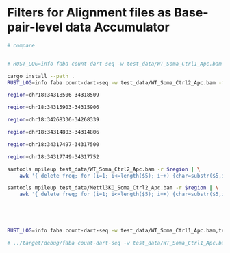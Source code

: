 # Filters for Alignment files as Base-pair-level data Accumulator



```sh
# compare 



```



```sh
# RUST_LOG=info faba count-dart-seq -w test_data/WT_Soma_Ctrl1_Apc.bam -m test_data/Mettl3KO_Soma_Ctrl1_Apc.bam --min-coverage 1 --min-conversion 1 --pvalue-cutoff 1

cargo install --path .
RUST_LOG=info faba count-dart-seq -w test_data/WT_Soma_Ctrl2_Apc.bam -m test_data/Mettl3KO_Soma_Ctrl2_Apc.bam --min-coverage 10 --min-conversion 10 --pvalue-cutoff .05

region=chr18:34318506-34318509

region=chr18:34315903-34315906

region=chr18:34268336-34268339

region=chr18:34314803-34314806

region=chr18:34317497-34317500

region=chr18:34317749-34317752

samtools mpileup test_data/WT_Soma_Ctrl2_Apc.bam -r $region | \
	awk '{ delete freq; for (i=1; i<=length($5); i++) {char=substr($5,i,1); if (char ~ /[ATGCatgc]/) freq[char]++}; printf $1 FS $2 FS $3 FS $4; for(j in freq) { printf FS j ":" freq[j] } printf "\n"}'

samtools mpileup test_data/Mettl3KO_Soma_Ctrl2_Apc.bam -r $region | \
	awk '{ delete freq; for (i=1; i<=length($5); i++) {char=substr($5,i,1); if (char ~ /[ATGCatgc]/) freq[char]++}; printf $1 FS $2 FS $3 FS $4; for(j in freq) { printf FS j ":" freq[j] } printf "\n"}'





RUST_LOG=info faba count-dart-seq -w test_data/WT_Soma_Ctrl1_Apc.bam,test_data/WT_Soma_Ctrl2_Apc.bam -m test_data/Mettl3KO_Soma_Ctrl1_Apc.bam,test_data/Mettl3KO_Soma_Ctrl2_Apc.bam --min-coverage 10 --min-conversion 10 --pvalue-cutoff 1

# ../target/debug/faba count-dart-seq -w test_data/WT_Soma_Ctrl1_Apc.bam,test_data/WT_Soma_Ctrl2_Apc.bam -m test_data/Mettl3KO_Soma_Ctrl1_Apc.bam,test_data/Mettl3KO_Soma_Ctrl2_Apc.bam



```
